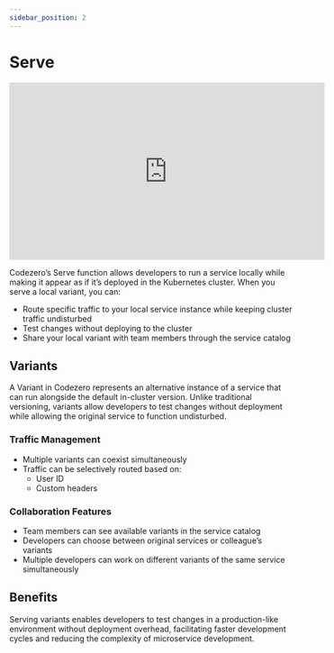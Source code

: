 ```yaml
---
sidebar_position: 2
---
```


# Serve

<div style={{ textAlign: 'center' }}>
<iframe width="560" height="315" src="https://www.youtube.com/embed/4X47YxlcGkQ?si=QbbzWDas16vdB8DB" title="YouTube video player" frameborder="0" allow="accelerometer; autoplay; clipboard-write; encrypted-media; gyroscope; picture-in-picture; web-share" referrerpolicy="strict-origin-when-cross-origin" allowfullscreen></iframe>
</div>

Codezero’s Serve function allows developers to run a service locally while making it appear as if it’s deployed in the Kubernetes cluster. When you serve a local variant, you can:

- Route specific traffic to your local service instance while keeping cluster traffic undisturbed
- Test changes without deploying to the cluster
- Share your local variant with team members through the service catalog

## Variants

A Variant in Codezero represents an alternative instance of a service that can run alongside the default in-cluster version.
Unlike traditional versioning, variants allow developers to test changes without deployment while allowing the original service to function undisturbed.

### Traffic Management

- Multiple variants can coexist simultaneously
- Traffic can be selectively routed based on:
  - User ID
  - Custom headers

### Collaboration Features

- Team members can see available variants in the service catalog
- Developers can choose between original services or colleague’s variants
- Multiple developers can work on different variants of the same service simultaneously

## Benefits

Serving variants enables developers to test changes in a production-like environment without deployment overhead, facilitating faster development cycles and reducing the complexity of microservice development.
